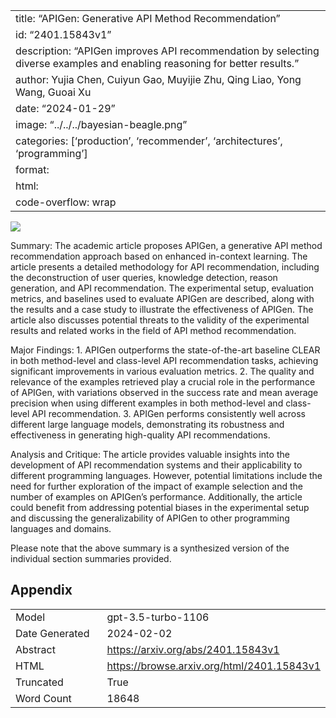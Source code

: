 
---
title: "APIGen: Generative API Method Recommendation"
id: "2401.15843v1"
description: "APIGen improves API recommendation by selecting diverse examples and enabling reasoning for better results."
author: Yujia Chen, Cuiyun Gao, Muyijie Zhu, Qing Liao, Yong Wang, Guoai Xu
date: "2024-01-29"
image: "../../../bayesian-beagle.png"
categories: ['production', 'recommender', 'architectures', 'programming']
format:
  html:
    code-overflow: wrap
---

![](None)

Summary:
The academic article proposes APIGen, a generative API method recommendation approach based on enhanced in-context learning. The article presents a detailed methodology for API recommendation, including the deconstruction of user queries, knowledge detection, reason generation, and API recommendation. The experimental setup, evaluation metrics, and baselines used to evaluate APIGen are described, along with the results and a case study to illustrate the effectiveness of APIGen. The article also discusses potential threats to the validity of the experimental results and related works in the field of API method recommendation.

Major Findings:
1. APIGen outperforms the state-of-the-art baseline CLEAR in both method-level and class-level API recommendation tasks, achieving significant improvements in various evaluation metrics.
2. The quality and relevance of the examples retrieved play a crucial role in the performance of APIGen, with variations observed in the success rate and mean average precision when using different examples in both method-level and class-level API recommendation.
3. APIGen performs consistently well across different large language models, demonstrating its robustness and effectiveness in generating high-quality API recommendations.

Analysis and Critique:
The article provides valuable insights into the development of API recommendation systems and their applicability to different programming languages. However, potential limitations include the need for further exploration of the impact of example selection and the number of examples on APIGen's performance. Additionally, the article could benefit from addressing potential biases in the experimental setup and discussing the generalizability of APIGen to other programming languages and domains.

Please note that the above summary is a synthesized version of the individual section summaries provided.

## Appendix

|          |          |
|----------|----------|
| Model     | gpt-3.5-turbo-1106       |
| Date Generated     | 2024-02-02       |
| Abstract | [https://arxiv.org/abs/2401.15843v1](https://arxiv.org/abs/2401.15843v1)        |
| HTML     | [https://browse.arxiv.org/html/2401.15843v1](https://browse.arxiv.org/html/2401.15843v1)       |
| Truncated       | True       |
| Word Count       | 18648       |